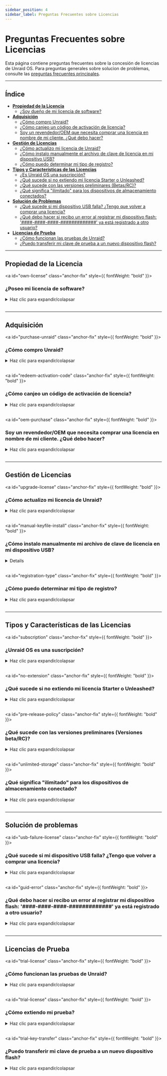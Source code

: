 ```yaml
---
sidebar_position: 4
sidebar_label: Preguntas Frecuentes sobre Licencias
---
```



# Preguntas Frecuentes sobre Licencias

Esta página contiene preguntas frecuentes sobre la concesión de licencias de Unraid OS. Para preguntas generales sobre solucion de problemas, consulte las [preguntas frecuentes principales](faq.mdx).

---

## Índice

- [**Propiedad de la Licencia**](#license-ownership)
  - [¿Soy dueño de mi licencia de software?](#own-license)
- [**Adquisición**](#purchasing)
  - [¿Cómo compro Unraid?](#purchase-unraid)
  - [¿Cómo canjeo un código de activación de licencia?](#redeem-activation-code)
  - [Soy un revendedor/OEM que necesita comprar una licencia en nombre de mi cliente. ¿Qué debo hacer?](#oem-purchase)
- [**Gestión de Licencias**](#license-management)
  - [¿Cómo actualizo mi licencia de Unraid?](#upgrade-license)
  - [¿Cómo instalo manualmente el archivo de clave de licencia en mi dispositivo USB?](#manual-keyfile-install)
  - [¿Cómo puedo determinar mi tipo de registro?](#registration-type)
- [**Tipos y Características de las Licencias**](#license-types--features)
  - [¿Es Unraid OS una suscripción?](#subscription)
  - [¿Qué sucede si no extiendo mi licencia Starter o Unleashed?](#no-extension)
  - [¿Qué sucede con las versiones preliminares (Betas/RC)?](#pre-release-policy)
  - [¿Qué significa "ilimitado" para los dispositivos de almacenamiento conectados?](#unlimited-storage)
- [**Solución de Problemas**](#troubleshooting)
  - [¿Qué sucede si mi dispositivo USB falla? ¿Tengo que volver a comprar una licencia?](#usb-failure-license)
  - [¿Qué debo hacer si recibo un error al registrar mi dispositivo flash: '####-####-####-#############' ya está registrado a otro usuario?](#guid-error)
- [**Licencias de Prueba**](#trial-licenses)
  - [¿Cómo funcionan las pruebas de Unraid?](#trial-license)
  - [¿Puedo transferir mi clave de prueba a un nuevo dispositivo flash?](#trial-key-transfer)

---

## Propiedad de la Licencia

<a id="own-license" class="anchor-fix" style={{ fontWeight: "bold" }}><h3>¿Poseo mi licencia de software?</h3></a>

<details>
  <summary>Haz clic para expandir/colapsar</summary>

  Cuando [compras una licencia de Unraid OS](https://unraid.net/pricing), posees una copia perpetua del software. Tu licencia es válida para siempre y no caduca, incluso si decides no pagar por futuras actualizaciones.
</details>

<br />

---

## Adquisición

<a id="purchase-unraid" class="anchor-fix" style={{ fontWeight: "bold" }}><h3>¿Cómo compro Unraid?</h3></a>

<details>
  <summary>Haz clic para expandir/colapsar</summary>

  Tiene dos opciones para comprar Unraid:

  1. **Desde el %%WebGUI|web-gui%%:** Si ha iniciado una prueba, puede comprar una licencia o actualizar directamente desde el menú superior derecho en el %%WebGUI|web-gui%%.
  2. **Con un código de activación:** compra un código de activación de licencia de Unraid en el [sitio web de Unraid](https://unraid.net/pricing). Los códigos de activación no caducan y se pueden canjear en cualquier momento.

  Todas las licencias son por servidor. Utiliza la prueba gratuita de 30 días para asegurarte de que Unraid satisface tus necesidades antes de comprar, ya que todas las ventas son finales.
</details>

<br />

<a id="redeem-activation-code" class="anchor-fix" style={{ fontWeight: "bold" }}><h3>¿Cómo canjeo un código de activación de licencia?</h3></a>

<details>
  <summary>Haz clic para expandir/colapsar</summary>

  1. Compra un código de activación en el [sitio web de Unraid](https://unraid.net/pricing). Tu código estará en tu recibo de compra.
  2. Configure su servidor de Unraid utilizando la [Guía de inicio](../getting-started/set-up-unraid/create-your-bootable-media.mdx).
  3. Inicie sesión en el %%WebGUI|web-gui%% de su servidor Unraid (`http://tower` o `http://tower.local` por defecto).
  4. Inicie sesión en su cuenta de Unraid.net.
  5. Seleccione **Canjear código de activación** e ingrese su código.
  6. Su clave de registro le será enviada por correo electrónico junto con las instrucciones de instalación.

  :::importante
  Los códigos de activación son de un solo uso para generar tu archivo de clave de licencia de Unraid.
  :::

  :::nota[Video Instructivo]
  Mira el [Video Instructivo del Código de Activación](https://www.loom.com/share/3ceb40440240474aaa80a0b7e3e69cb2) para obtener orientación paso a paso.
  :::
</details>

<br />

<a id="oem-purchase" class="anchor-fix" style={{ fontWeight: "bold" }}><h3>Soy un revendedor/OEM que necesita comprar una licencia en nombre de mi cliente. ¿Qué debo hacer?</h3></a>

<details>
  <summary>Haz clic para expandir/colapsar</summary>

  Puede comprar una licencia a través del %%WebGUI|web-gui%% o obteniendo un código de activación en el [sitio web de Unraid](https://unraid.net/pricing).

  Al finalizar la compra, selecciona la opción "OEM" e ingresa los detalles de tu compra, incluyendo el nombre y dirección de correo electrónico de tu cliente. La clave de licencia se emitirá a nombre de tu cliente y se enviará directamente a ellos. También encontrarás un enlace de descarga de la factura después de la compra.

  Para precios al por mayor para OEM/revendedores (10 licencias o más), [contáctese con Unraid](https://unraid.net/contact) para precios especiales.
</details>

<br />

---

## Gestión de Licencias

<a id="upgrade-license" class="anchor-fix" style={{ fontWeight: "bold" }}><h3>¿Cómo actualizo mi licencia de Unraid?</h3></a>

<details>
  <summary>Haz clic para expandir/colapsar</summary>

  Puede actualizar su licencia en cualquier momento desde dentro del %%WebGUI|web-gui%% (***Herramientas → Registro***) o [a través del portal de cuenta](https://account.unraid.net/keys) (haciendo clic en **••• Más** y seleccionando **Actualizar Clave**).

  | Ruta de Actualización | Tarifa de Actualización Única | Nuevo Límite de Dispositivos¹ |
  | --------------------- | ----------------------------- | ----------------------------- |
  | Starter → Unleashed   | $69 USD                       | Ilimitado²                    |
  | Starter → Lifetime    | $209 USD                      | Ilimitado²                    |
  | Unleashed → Lifetime  | $149 USD                      | Ilimitado²                    |
  | Básico → Unleashed    | $49 USD                       | Ilimitado²                    |
  | Plus → Unleashed      | $19 USD                       | Ilimitado²                    |
  | Básico → Plus         | $89 USD                       | Hasta 12 dispositivos¹        |
  | Básico → Pro          | $139 USD                      | Hasta 30 dispositivos¹        |
  | Plus → Pro            | $109 USD                      | Hasta 30 dispositivos¹        |

  **Tarifa de extensión anual** (solo para Starter y Unleashed): $36 USD

  <sup>1</sup> Los dispositivos de almacenamiento adjuntos se refieren al número total de unidades que puedes conectar antes de iniciar el %%arra |array%% (no incluye el dispositivo de arranque USB).\
  <sup>2</sup> "Ilimitado" significa que no estás limitado por la licencia, sino por el hardware y las limitaciones del sistema operativo. Se pueden usar dispositivos de almacenamiento adicionales para %%VMs|vm%%, dispositivos no asignados u otras funciones de Unraid.\*
</details>

<br />

<a id="manual-keyfile-install" class="anchor-fix" style={{ fontWeight: "bold" }}><h3>¿Cómo instalo manualmente mi archivo de clave de licencia en mi dispositivo USB?</h3></a>

<Details summary="Haz clic para expandir/colapsar">
  <ManualKeyfileTabs />
</Details>

<br />

<a id="registration-type" class="anchor-fix" style={{ fontWeight: "bold" }}><h3>¿Cómo puedo determinar mi tipo de registro?</h3></a>

<details>
  <summary>Haz clic para expandir/colapsar</summary>

  Navega a ***Herramientas → Registro*** en el %%WebGUI|web-gui%%. Aquí puedes encontrar tu tipo de licencia actual y detalles de registro.
</details>

<br />

---

## Tipos y Características de las Licencias

<a id="subscription" class="anchor-fix" style={{ fontWeight: "bold" }}><h3>¿Unraid OS es una suscripción?</h3></a>

<details>
  <summary>Haz clic para expandir/colapsar</summary>

  No. Unraid OS es una **licencia perpetua**:

  - **Starter** y **Unleashed** incluyen un año de actualizaciones, después de lo cual puede pagar una tarifa de extensión anual de $36 USD (opcional).
  - **Lifetime** incluye actualizaciones durante la vida útil del producto.
  - Si decide no pagar la tarifa de extensión, conservará su versión existente indefinidamente; simplemente no recibirá nuevas actualizaciones importantes.

  Continúa siendo dueño de su licencia incluso si deja de pagar por las actualizaciones.
</details>

<br />

<a id="no-extension" class="anchor-fix" style={{ fontWeight: "bold" }}><h3>¿Qué sucede si no extiendo mi licencia Starter o Unleashed?</h3></a>

<details>
  <summary>Haz clic para expandir/colapsar</summary>

  - Conserva su licencia y puede usar su versión actual de Unraid OS indefinidamente.
  - No recibirá nuevas actualizaciones de funciones ni actualizaciones de versiones mayores.
  - Seguirá siendo elegible para lanzamientos de parches y actualizaciones de seguridad dentro de la misma versión menor (por ejemplo, 7.1.x si su licencia caducó en 7.1.0).
  - Una vez que se lance una nueva versión menor (por ejemplo, 7.2.0), solo se proporcionarán parches de seguridad para la versión menor anterior.
  - Cuando una versión alcance el final de su vida útil (EOL, por sus siglas en inglés), no se proporcionarán más actualizaciones.
  - Puede pagar la tarifa de extensión en cualquier momento para recuperar el acceso a las últimas actualizaciones.
</details>

<br />

<a id="pre-release-policy" class="anchor-fix" style={{ fontWeight: "bold" }}><h3>¿Qué sucede con las versiones preliminares (Versiones beta/RC)?</h3></a>

<details>
  <summary>Haz clic para expandir/colapsar</summary>

  - Las versiones preliminares (Beta y Candidato de Liberación) son para pruebas y pueden contener errores.
  - Instale solo las versiones preliminares en sistemas no de producción.
  - El soporte para las versiones preliminares finaliza cuando se libera la versión estable.
  - Su licencia debe ser elegible para actualizaciones del sistema operativo en la fecha de lanzamiento estable para recibir la versión estable.
  - Si su licencia expira antes del lanzamiento estable, debe extender su licencia para actualizar o revertir a una versión estable compatible.
  - Su licencia sigue siendo válida después de su vencimiento; solo necesita una licencia activa para nuevas actualizaciones.
</details>

<br />

<a id="unlimited-storage" class="anchor-fix" style={{ fontWeight: "bold" }}><h3>¿Qué significa "ilimitado" para los dispositivos de almacenamiento conectado?</h3></a>

<details>
  <summary>Haz clic para expandir/colapsar</summary>

  "Ilimitado" se refiere al número máximo de dispositivos de almacenamiento que puedes conectar a tu servidor Unraid, según tu nivel de licencia.

  Aquí están los límites actuales:

  | Nivel de Licencia | %%Parity\|parity%%-Protected %%Array\|array%% | Pools Nombrados | Dispositivos por Pool | Dispositivos de Almacenamiento Totales |
  | ----------------- | --------------------------------------------- | --------------- | --------------------- | -------------------------------------- |
  | Inicial           | Hasta 6                                       | 1               | Hasta 6               | 6                                      |
  | Desatado          | Hasta 30 (28 datos + 2 %%paridad\|parity%%)   | Hasta 35        | Hasta 60              | Ilimitado\*                            |
  | De por Vida       | Hasta 30 (28 datos + 2 %%paridad\|parity%%)   | Hasta 35        | Hasta 60              | Ilimitado\*                            |

  \* *"Unlimited" means you are not limited by the license, but by hardware and OS constraints. Additional storage devices can be used for virtual machines, unassigned devices, or other Unraid features.*
</details>

<br />

---

## Solución de problemas

<a id="usb-failure-license" class="anchor-fix" style={{ fontWeight: "bold" }}><h3>¿Qué sucede si mi dispositivo USB falla? ¿Tengo que volver a comprar una licencia?</h3></a>

<details>
  <summary>Haz clic para expandir/colapsar</summary>

  No, no necesitas volver a comprar tu licencia si falla tu dispositivo USB.

  Para transferir tu licencia:

  1. Prepara un nuevo [dispositivo USB](../getting-started/set-up-unraid/create-your-bootable-media.mdx) de alta calidad.
  2. Instala Unraid OS en el nuevo dispositivo usando el USB Flash Creator o un método manual.
  3. Inicia tu servidor con el nuevo dispositivo USB.
  4. Ve a ***Herramientas → Registro*** en el %%WebGUI|interfaz-web%%.
  5. Haz clic en **Reemplazar Clave** y sigue las indicaciones para transferir tu licencia al nuevo dispositivo.

  La primera transferencia puede realizarse en cualquier momento, mientras que las transferencias subsecuentes se permiten una vez cada 12 meses utilizando el sistema automatizado. Si necesitas transferir tu licencia nuevamente antes del período de 12 meses, contacta al soporte de Unraid con tus %%GUID|guid%%s USB antiguo y nuevo para recibir asistencia manual.

  :::consejo
  Respaldar rutinariamente tu dispositivo USB usando [Unraid Connect](../../unraid-connect/overview-and-setup.mdx) simplificará la recuperación y evitará la pérdida de datos.
  :::
</details>

<br />

<a id="guid-error" class="anchor-fix" style={{ fontWeight: "bold" }}><h3>¿Qué debo hacer si recibo un error al registrar mi dispositivo flash: '####-####-####-#############' ya está registrado a otro usuario?</h3></a>

<details>
  <summary>Haz clic para expandir/colapsar</summary>

  Este error indica que su dispositivo USB no tiene un ID de hardware único (%%GUID|guid%%), lo que impide que sea registrado con el sistema operativo Unraid. Para resolver este problema, use una unidad flash USB diferente. Las marcas conocidas por tener %%GUID|guid%%s únicos incluyen Lexar, Samsung, Kingston y PNY.
</details>

<br />

---

## Licencias de Prueba

<a id="trial-license" class="anchor-fix" style={{ fontWeight: "bold" }}><h3>¿Cómo funcionan las pruebas de Unraid?</h3></a>

<details>
  <summary>Haz clic para expandir/colapsar</summary>

  - Las licencias de prueba duran 30 días y proporcionan toda la funcionalidad de Unraid sin un límite de dispositivos de almacenamiento.
  - Necesitarás un dispositivo USB de calidad y la herramienta Unraid USB Creator.
  - Consulta la [Guía de Inicio](../getting-started/set-up-unraid/create-your-bootable-media.mdx) para las instrucciones de configuración del servidor.
  - Las licencias de prueba requieren una conexión a Internet al iniciar para la validación inicial.
  - Puede extender su prueba por 15 días más si necesita más tiempo para evaluar Unraid. Puede hacer esto dos veces para un total de 60 días (detalles a continuación).
</details>

<br />

<a id="trial-license" class="anchor-fix" style={{ fontWeight: "bold" }}><h3>¿Cómo extiendo mi prueba?</h3></a>

<details>
  <summary>Haz clic para expandir/colapsar</summary>

  -Las claves de registro de prueba de Unraid duran 30 días y pueden extenderse dos veces por 14 días adicionales cada vez. Después de dos extensiones de prueba, no se pueden otorgar extensiones adicionales. Para solicitar una extensión, debes detener el array, navegar a la página Herramientas > Registro, y hacer clic en "Solicitar Extensión".

  -Si las dos extensiones adicionales no se usaron, y esta opción no aparece para ti, o si no está funcionando por alguna razón, por favor envíanos el GUID de la unidad flash desde Herramientas - Registro a [contact@unraid.net](mailto:contact@unraid.net), o a través de nuestro portal de soporte en support.unraid.net y estaremos encantados de asistirte.
</details>

<br />

<a id="trial-key-transfer" class="anchor-fix" style={{ fontWeight: "bold" }}><h3>¿Puedo transferir mi clave de prueba a un nuevo dispositivo flash?</h3></a>

<details>
  <summary>Haz clic para expandir/colapsar</summary>

  No, los registros de prueba solo son válidos en el dispositivo original de flash USB. Si deseas comprar una licencia, puedes transferir tu configuración a un nuevo dispositivo flash y luego comprar una clave de registro; sin embargo, la prueba no puede continuar en un nuevo dispositivo.
</details>

<br />
